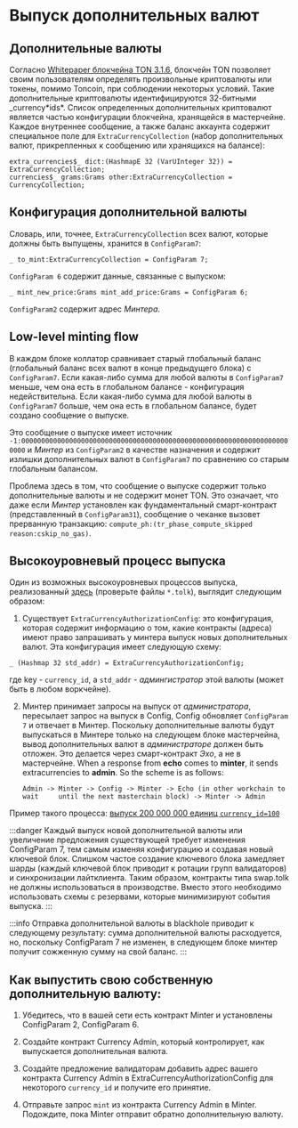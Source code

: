 
# Выпуск дополнительных валют

## Дополнительные валюты

Согласно [Whitepaper блокчейна TON 3.1.6](https://ton-blockchain.github.io/docs/tblkch.pdf#page=55), блокчейн TON позволяет своим пользователям определять произвольные криптовалюты или токены, помимо Toncoin, при соблюдении некоторых условий. Такие дополнительные криптовалюты идентифицируются 32-битными _currency\*ids\*. Список определенных дополнительных криптовалют является частью конфигурации блокчейна,
хранящейся в мастерчейне. Каждое внутреннее сообщение, а также баланс аккаунта содержит специальное поле для `ExtraCurrencyCollection` (набор дополнительных валют, прикрепленных к сообщению или хранящихся на балансе):

```tlb
extra_currencies$_ dict:(HashmapE 32 (VarUInteger 32)) = ExtraCurrencyCollection;
currencies$_ grams:Grams other:ExtraCurrencyCollection = CurrencyCollection;
```

## Конфигурация дополнительной валюты

Словарь, или, точнее, `ExtraCurrencyCollection` всех валют, которые должны быть выпущены, хранится в `ConfigParam7`:

```tlb
_ to_mint:ExtraCurrencyCollection = ConfigParam 7;
```

`ConfigParam 6` содержит данные, связанные с выпуском:

```tlb
_ mint_new_price:Grams mint_add_price:Grams = ConfigParam 6;
```

`ConfigParam2` содержит адрес _Минтера_.

## Low-level minting flow

В каждом блоке коллатор сравнивает старый глобальный баланс (глобальный баланс всех валют в конце предыдущего блока) с `ConfigParam7`. Если какая-либо сумма для любой валюты в `ConfigParam7` меньше, чем она есть в глобальном балансе - конфигурация недействительна. Если какая-либо сумма для любой валюты в `ConfigParam7` больше, чем она есть в глобальном балансе, будет создано сообщение о выпуске.

Это сообщение о выпуске имеет источник `-1:00000000000000000000000000000000000000000000000000000000000000000000000` и ​​_Минтер_ из `ConfigParam2` в качестве назначения и содержит излишки дополнительных валют в `ConfigParam7` по сравнению со старым глобальным балансом.

Проблема здесь в том, что сообщение о выпуске содержит только дополнительные валюты и не содержит монет TON.  Это означает, что даже если _Минтер_ установлен как фундаментальный смарт-контракт (представленный в `ConfigParam31`), сообщение о чеканке вызовет прерванную транзакцию: `compute_ph:(tr_phase_compute_skipped reason:cskip_no_gas)`.

## Высокоуровневый процесс выпуска

Один из возможных высокоуровневых процессов выпуска, реализованный [здесь](https://github.com/ton-blockchain/governance-contract/tree/50ed2ecacc9e3cff4c77cbcc69aa07b39f5c46a2) (проверьте файлы `*.tolk`), выглядит следующим образом:

1. Существует `ExtraCurrencyAuthorizationConfig`: это конфигурация, которая содержит информацию о том, какие контракты (адреса) имеют право запрашивать у минтера выпуск новых дополнительных валют. Эта конфигурация имеет следующую схему:

```tlb
_ (Hashmap 32 std_addr) = ExtraCurrencyAuthorizationConfig;
```

где key - `currency_id`, а `std_addr` - _админгистратор_ этой валюты (может быть в любом воркчейне).

2. Минтер принимает запросы на выпуск от _администратора_, пересылает запрос на выпуск в Config, Config обновляет `ConfigParam 7` и отвечает в Минтер. Поскольку дополнительные валюты будут выпускаться в Минтере только на следующем блоке мастерчейна, вывод дополнительных валют в _администраторе_ должен быть отложен. Это делается через смарт-контракт _Эхо_, а не в мастерчейне. When a response from **echo** comes to **minter**, it sends extracurrencies to **admin**. So the scheme is as follows: 

   `Admin -> Minter -> Config -> Minter -> Echo (in other workchain to wait 	until the next masterchain block) -> Minter -> Admin`

Пример такого процесса: [выпуск 200 000 000 единиц `currency_id=100`](https://testnet.tonviewer.com/transaction/20fe328c04b4896acecb6e96aaebfe6fef90dcc1441e27049302f29770904ef0)

:::danger
Каждый выпуск новой дополнительной валюты или увеличение предложения существующей требует изменения ConfigParam 7, тем самым изменяя конфигурацию и создавая новый ключевой блок. Слишком частое создание ключевого блока замедляет шарды (каждый ключевой блок приводит к ротации групп валидаторов) и синхронизации лайтклиента. Таким образом, контракты типа swap.tolk не должны использоваться в производстве. Вместо этого необходимо использовать схемы с резервами, которые минимизируют события выпуска.
:::

:::info
Отправка дополнительной валюты в blackhole приводит к следующему результату: сумма дополнительной валюты расходуется, но, поскольку ConfigParam 7 не изменен, в следующем блоке минтер получит сожженную сумму на свой баланс.
:::

## Как выпустить свою собственную дополнительную валюту:

1. Убедитесь, что в вашей сети есть контракт Minter и установлены ConfigParam 2, ConfigParam 6.

2. Создайте контракт Currency Admin, который контролирует, как выпускается дополнительная валюта.

3. Создайте предложение валидаторам добавить адрес вашего контракта Currency Admin в ExtraCurrencyAuthorizationConfig для некоторого `currency_id` и получите его принятие.

4. Отправьте запрос `mint` из контракта Currency Admin в Minter. Подождите, пока Minter отправит обратно дополнительную валюту. <Feedback />
   <Feedback />

